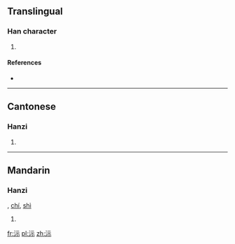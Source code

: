==Translingual==

===Han character===
{{Han char|rn=85|rad=水|as=05|sn=8|four=31191|canj=EMMF}}

# {{defn|Han|sort=水05}}

====References====
* {{Han ref|kx=0613.120|dkj=17248|dj=1007.030|hdz=31578.030|uh=6CB6|ud=27830|bh=CCF3|bd=52467}}

----

==Cantonese==

===Hanzi===
{{yue-hanzi|jyut=|y=yi4}}

# {{defn|lang=yue|sort=水05}}

----

==Mandarin==

===Hanzi===
{{cmn-hanzi|pin=[[fú]] ([[fu2]]), [[yí]] ([[yi2]])|wg=fu<sup>2</sup>, i<sup>2</sup>}}, [[chí]], [[shì]]

# {{defn|lang=cmn|sort=水05}}

[[fr:沶]]
[[pl:沶]]
[[zh:沶]]